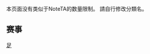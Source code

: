 {{CGroupH|name=TLeague|desc=泰國職業足球聯賽}}<noinclude>[[Category:體育公共轉換組模板|足{{SUBPAGENAME}}]]

本页面没有类似于NoteTA的数量限制。
請自行修改分類名。

== 赛事 ==
</noinclude>
{{CItem|zh:泰国足协杯; zh-cn:泰国足协杯; zh-tw:泰國足協盃; zh-hk:泰國足總盃;  |original=Thai FA Cup}}
<noinclude>
</noinclude>{{CGroupF}}